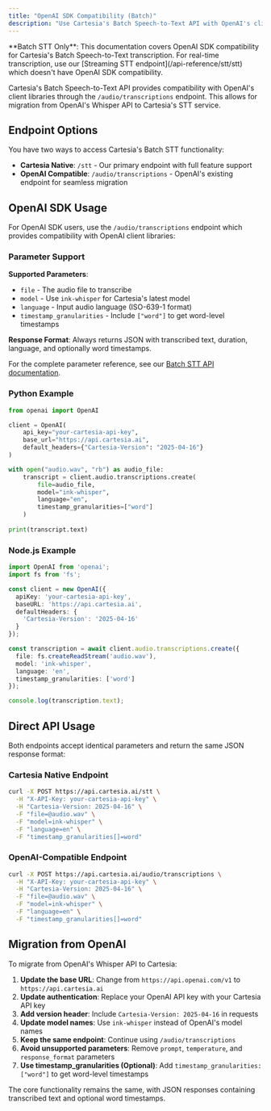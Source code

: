 ```yaml
---
title: "OpenAI SDK Compatibility (Batch)"
description: "Use Cartesia's Batch Speech-to-Text API with OpenAI's client libraries"
---
```


<Info>
**Batch STT Only**: This documentation covers OpenAI SDK compatibility for Cartesia's Batch Speech-to-Text transcription. For real-time transcription, use our [Streaming STT endpoint](/api-reference/stt/stt) which doesn't have OpenAI SDK compatibility.
</Info>

Cartesia's Batch Speech-to-Text API provides compatibility with OpenAI's client libraries through the `/audio/transcriptions` endpoint. This allows for migration from OpenAI's Whisper API to Cartesia's STT service.

## Endpoint Options

You have two ways to access Cartesia's Batch STT functionality:

- **Cartesia Native**: `/stt` - Our primary endpoint with full feature support
- **OpenAI Compatible**: `/audio/transcriptions` - OpenAI's existing endpoint for seamless migration

## OpenAI SDK Usage

For OpenAI SDK users, use the `/audio/transcriptions` endpoint which provides compatibility with OpenAI client libraries:

### Parameter Support

**Supported Parameters**:
- `file` - The audio file to transcribe
- `model` - Use `ink-whisper` for Cartesia's latest model
- `language` - Input audio language (ISO-639-1 format)
- `timestamp_granularities` - Include `["word"]` to get word-level timestamps

**Response Format**: Always returns JSON with transcribed text, duration, language, and optionally word timestamps.

For the complete parameter reference, see our [Batch STT API documentation](/api-reference/stt/transcribe).

### Python Example

```python
from openai import OpenAI

client = OpenAI(
    api_key="your-cartesia-api-key",
    base_url="https://api.cartesia.ai",
    default_headers={"Cartesia-Version": "2025-04-16"}
)

with open("audio.wav", "rb") as audio_file:
    transcript = client.audio.transcriptions.create(
        file=audio_file,
        model="ink-whisper",
        language="en",
        timestamp_granularities=["word"]
    )
    
print(transcript.text)
```

### Node.js Example

```typescript
import OpenAI from 'openai';
import fs from 'fs';

const client = new OpenAI({
  apiKey: 'your-cartesia-api-key',
  baseURL: 'https://api.cartesia.ai',
  defaultHeaders: {
    'Cartesia-Version': '2025-04-16'
  }
});

const transcription = await client.audio.transcriptions.create({
  file: fs.createReadStream('audio.wav'),
  model: 'ink-whisper',
  language: 'en',
  timestamp_granularities: ['word']
});

console.log(transcription.text);
```

## Direct API Usage

Both endpoints accept identical parameters and return the same JSON response format:

### Cartesia Native Endpoint

```bash
curl -X POST https://api.cartesia.ai/stt \
  -H "X-API-Key: your-cartesia-api-key" \
  -H "Cartesia-Version: 2025-04-16" \
  -F "file=@audio.wav" \
  -F "model=ink-whisper" \
  -F "language=en" \
  -F "timestamp_granularities[]=word"
```

### OpenAI-Compatible Endpoint

```bash
curl -X POST https://api.cartesia.ai/audio/transcriptions \
  -H "X-API-Key: your-cartesia-api-key" \
  -H "Cartesia-Version: 2025-04-16" \
  -F "file=@audio.wav" \
  -F "model=ink-whisper" \
  -F "language=en" \
  -F "timestamp_granularities[]=word"
```

## Migration from OpenAI

To migrate from OpenAI's Whisper API to Cartesia:

1. **Update the base URL**: Change from `https://api.openai.com/v1` to `https://api.cartesia.ai`
2. **Update authentication**: Replace your OpenAI API key with your Cartesia API key
3. **Add version header**: Include `Cartesia-Version: 2025-04-16` in requests
4. **Update model names**: Use `ink-whisper` instead of OpenAI's model names
5. **Keep the same endpoint**: Continue using `/audio/transcriptions`
6. **Avoid unsupported parameters**: Remove `prompt`, `temperature`, and `response_format` parameters
7. **Use timestamp_granularities (Optional)**: Add `timestamp_granularities: ["word"]` to get word-level timestamps

The core functionality remains the same, with JSON responses containing transcribed text and optional word timestamps. 